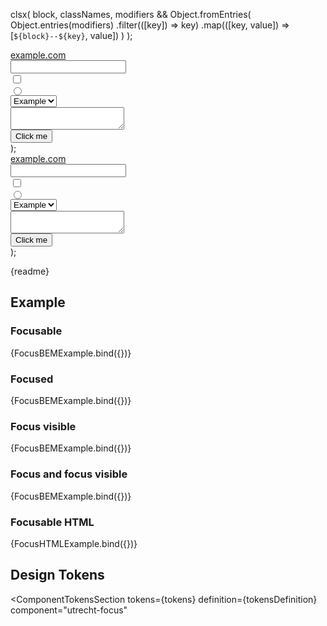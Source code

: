 
  clsx(
    block,
    classNames,
    modifiers &&
      Object.fromEntries(
        Object.entries(modifiers)
          .filter(([key]) => key)
          .map(([key, value]) => [`${block}--${key}`, value])
      )
  );

  <div className={clsx("utrecht-html")}>
    <div>
      <a href="https://example.com" target="_new">
        example.com
      </a>
    </div>
    <div>
      <input type="text" />
    </div>
    <div>
      <input type="checkbox" />
    </div>
    <div>
      <input type="radio" />
    </div>
    <div>
      <select>
        <option>Example</option>
      </select>
    </div>
    <div>
      <textarea></textarea>
    </div>
    <div>
      <button type="button">Click me</button>
    </div>
  </div>
);

  <div>
    <div>
      <a
        href="https://example.com"
        target="_new"
        className={clsx("utrecht-link", "utrecht-link--html-a", {
          "utrecht-link--focus": focus,
          "utrecht-link--focus-visible": focusVisible,
        })}
      >
        example.com
      </a>
    </div>
    <div>
      <input
        type="text"
        className={clsx("utrecht-textbox", "utrecht-textbox--html-input", {
          "utrecht-textbox--focus": focus,
          "utrecht-textbox--focus-visible": focusVisible,
        })}
      />
    </div>
    <div>
      <input
        type="checkbox"
        className={clsx("utrecht-checkbox", "utrecht-textbox--html-input", {
          "utrecht-checkbox--focus": focus,
          "utrecht-checkbox--focus-visible": focusVisible,
        })}
      />
    </div>
    <div>
      <input
        type="radio"
        className={clsx("utrecht-radio-button", "utrecht-textbox--html-input", {
          "utrecht-radio-button--focus": focus,
          "utrecht-radio-button--focus-visible": focusVisible,
        })}
      />
    </div>
    <div>
      <select
        className={clsx("utrecht-select", "utrecht-select--html-select", {
          "utrecht-select--focus": focus,
          "utrecht-select--focus-visible": focusVisible,
        })}
      >
        <option>Example</option>
      </select>
    </div>
    <div>
      <textarea
        className={clsx("utrecht-textarea", "utrecht-textarea--html-textarea", {
          "utrecht-textarea--focus": focus,
          "utrecht-textarea--focus-visible": focusVisible,
        })}
      ></textarea>
    </div>
    <div>
      <button
        type="button"
        className={clsx("utrecht-button", {
          "utrecht-button--focus": focus,
          "utrecht-button--focus-visible": focusVisible,
        })}
      >
        Click me
      </button>
    </div>
  </div>
);

<Meta title="Common Patterns/Focus" />

<Markdown>{readme}</Markdown>

## Example

### Focusable

<Canvas>
  <Story
    name="Focus with BEM"
    parameters={{
      // These CSS components are already tested separately, ignore this story
      chromatic: { disableSnapshot: true },
    }}
    args={{
      modifiers: {
        focus: false,
      },
    }}
  >
    {FocusBEMExample.bind({})}
  </Story>
</Canvas>

### Focused

<Canvas>
  <Story
    name="Focus with BEM and :focus"
    parameters={{
      // actual `:focus` state cannot be tested using visual regression testing, ignore this story
      chromatic: { disableSnapshot: true },
    }}
    args={{
      modifiers: {
        focus: true,
      },
    }}
  >
    {FocusBEMExample.bind({})}
  </Story>
</Canvas>

### Focus visible

<Canvas>
  <Story
    name="Focus with BEM and :focus-visible"
    parameters={{
      // actual `:focus-visible` state cannot be tested using visual regression testing, ignore this story
      chromatic: { disableSnapshot: true },
    }}
    args={{
      modifiers: {
        "focus-visible": true,
      },
    }}
  >
    {FocusBEMExample.bind({})}
  </Story>
</Canvas>

### Focus and focus visible

<Canvas>
  <Story
    name="Focus with BEM and both :focus and :focus-visible"
    parameters={{
      // actual `:focus` and `:focus-visible` state cannot be tested using visual regression testing, ignore this story
      chromatic: { disableSnapshot: true },
    }}
    args={{
      modifiers: {
        focus: true,
        "focus-visible": true,
      },
    }}
  >
    {FocusBEMExample.bind({})}
  </Story>
</Canvas>

### Focusable HTML

<Canvas>
  <Story
    name="Focus with HTML"
    parameters={{
      // These HTML components are already tested separately, ignore this story
      chromatic: { disableSnapshot: true },
    }}
  >
    {FocusHTMLExample.bind({})}
  </Story>
</Canvas>

## Design Tokens

<ComponentTokensSection
  tokens={tokens}
  definition={tokensDefinition}
  component="utrecht-focus"
></ComponentTokensSection>

